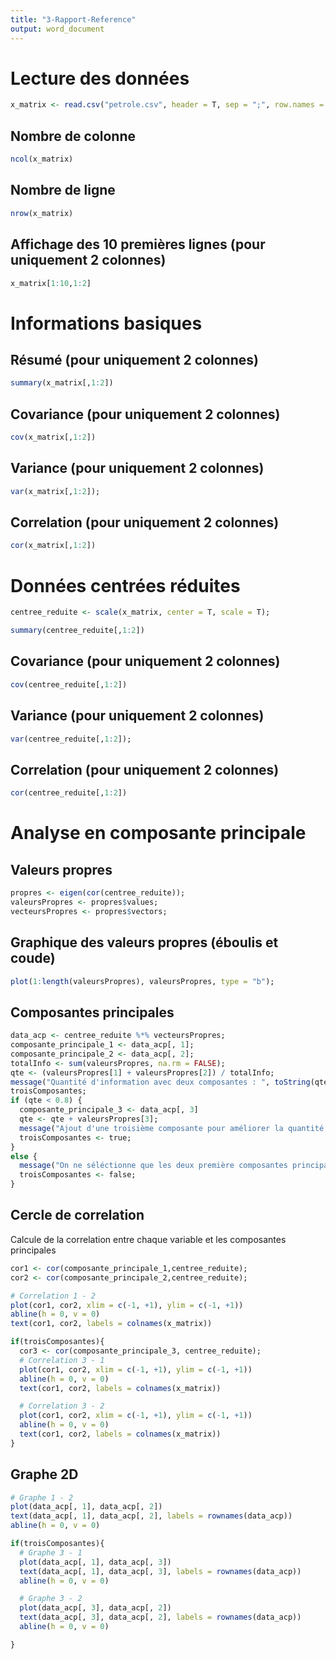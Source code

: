 ```yaml
---
title: "3-Rapport-Reference"
output: word_document
---
```


# Lecture des données
```r
x_matrix <- read.csv("petrole.csv", header = T, sep = ";", row.names = 1)
```
## Nombre de colonne
```r
ncol(x_matrix)
```
## Nombre de ligne
```r
nrow(x_matrix)
```
## Affichage des 10 premières lignes (pour uniquement 2 colonnes)

```r
x_matrix[1:10,1:2]
```

# Informations basiques
## Résumé (pour uniquement 2 colonnes)
```r
summary(x_matrix[,1:2])
```
## Covariance (pour uniquement 2 colonnes)
```r
cov(x_matrix[,1:2])
```

## Variance (pour uniquement 2 colonnes)
```r
var(x_matrix[,1:2]);
```

## Correlation (pour uniquement 2 colonnes)
```r
cor(x_matrix[,1:2])
```

# Données centrées réduites

```r
centree_reduite <- scale(x_matrix, center = T, scale = T);
```

```r
summary(centree_reduite[,1:2])
```
## Covariance (pour uniquement 2 colonnes)
```r
cov(centree_reduite[,1:2])
```

## Variance (pour uniquement 2 colonnes)
```r
var(centree_reduite[,1:2]);
```

## Correlation (pour uniquement 2 colonnes)
```r
cor(centree_reduite[,1:2])
```

# Analyse en composante principale

## Valeurs propres
```r
propres <- eigen(cor(centree_reduite));
valeursPropres <- propres$values;
vecteursPropres <- propres$vectors;
```

## Graphique des valeurs propres (éboulis et coude)
```r
plot(1:length(valeursPropres), valeursPropres, type = "b");
```

## Composantes principales
```r
data_acp <- centree_reduite %*% vecteursPropres;
composante_principale_1 <- data_acp[, 1];
composante_principale_2 <- data_acp[, 2];
totalInfo <- sum(valeursPropres, na.rm = FALSE);
qte <- (valeursPropres[1] + valeursPropres[2]) / totalInfo;
message("Quantité d'information avec deux composantes : ", toString(qte * 100),"%");
troisComposantes;
if (qte < 0.8) {
  composante_principale_3 <- data_acp[, 3]
  qte <- qte + valeursPropres[3];
  message("Ajout d'une troisième composante pour améliorer la quantité d'information : ", toString(qte))
  troisComposantes <- true;
}
else {
  message("On ne séléctionne que les deux première composantes principales car elles contiennent à elles seules plus de 80% des informations");
  troisComposantes <- false;
}


```

## Cercle de correlation
Calcule de la correlation entre chaque variable et les composantes principales
```r
cor1 <- cor(composante_principale_1,centree_reduite);
cor2 <- cor(composante_principale_2,centree_reduite);

# Correlation 1 - 2
plot(cor1, cor2, xlim = c(-1, +1), ylim = c(-1, +1))
abline(h = 0, v = 0)
text(cor1, cor2, labels = colnames(x_matrix))

if(troisComposantes){
  cor3 <- cor(composante_principale_3, centree_reduite);
  # Correlation 3 - 1
  plot(cor1, cor2, xlim = c(-1, +1), ylim = c(-1, +1))
  abline(h = 0, v = 0)
  text(cor1, cor2, labels = colnames(x_matrix))

  # Correlation 3 - 2
  plot(cor1, cor2, xlim = c(-1, +1), ylim = c(-1, +1))
  abline(h = 0, v = 0)
  text(cor1, cor2, labels = colnames(x_matrix))
}

```


## Graphe 2D
```r
# Graphe 1 - 2
plot(data_acp[, 1], data_acp[, 2])
text(data_acp[, 1], data_acp[, 2], labels = rownames(data_acp))
abline(h = 0, v = 0)

if(troisComposantes){
  # Graphe 3 - 1
  plot(data_acp[, 1], data_acp[, 3])
  text(data_acp[, 1], data_acp[, 3], labels = rownames(data_acp))
  abline(h = 0, v = 0)

  # Graphe 3 - 2
  plot(data_acp[, 3], data_acp[, 2])
  text(data_acp[, 3], data_acp[, 2], labels = rownames(data_acp))
  abline(h = 0, v = 0)

}
```
